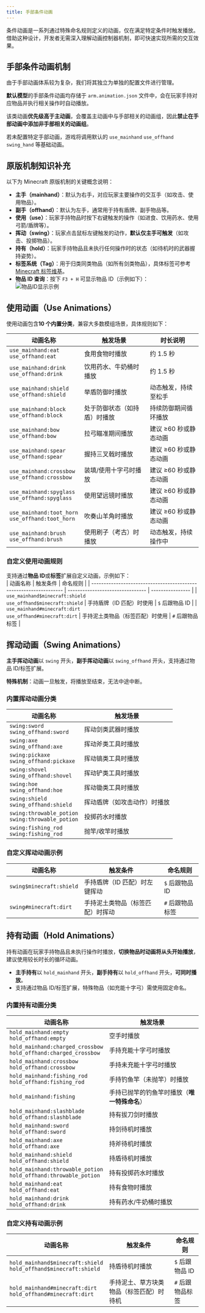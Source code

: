 ```yaml
---
title: 手部条件动画
---
```



条件动画是一系列通过特殊命名规则定义的动画，仅在满足特定条件时触发播放。借助这种设计，开发者无需深入理解动画控制器机制，即可快速实现所需的交互效果。

## 手部条件动画机制

由于手部动画体系较为复杂，我们将其独立为单独的配置文件进行管理。

**默认模型**的手部条件动画均存储于 `arm.animation.json` 文件中，会在玩家手持对应物品并执行相关操作时自动播放。

该类动画**优先级高于主动画**，会覆盖主动画中与手部相关的动画组，因此**禁止在手部动画中添加非手部相关的动画组**。

若未配置特定手部动画，游戏将调用默认的 `use_mainhand` `use_offhand` `swing_hand` 等基础动画。

## 原版机制知识补充

以下为 Minecraft 原版机制的关键概念说明：

- **主手（mainhand）**：默认为右手，对应玩家主要操作的交互手（如攻击、使用物品）。
- **副手（offhand）**：默认为左手，通常用于持有盾牌、副手物品等。
- **使用（use）**：玩家手持物品时按下右键触发的操作（如进食、饮用药水、使用弓箭/盾牌等）。
- **挥动（swing）**：玩家点击鼠标左键触发的动作，**默认仅主手可触发**（如攻击、投掷物品）。
- **持有（hold）**：玩家手持物品且未执行任何操作时的状态（如待机时的武器握持姿势）。
- **标签系统（Tag）**：用于归类同类物品（如所有剑类物品），具体标签可参考 [Minecraft 标签维基](https://minecraft.fandom.com/zh/wiki/%E6%A0%87%E7%AD%BE)。
- **物品 ID 查询**：按下 `F3 + H` 可显示物品 ID（示例如下）：  
  ![物品ID显示示例](/images/BTo2G4dPbK5SlAq.png)

## 使用动画（Use Animations）

使用动画包含**10 个内置分类**，兼容大多数模组场景，具体规则如下：

| 动画名称                                             | 触发场景                     | 时长说明              |
| ---------------------------------------------------- | ---------------------------- | --------------------- |
| `use_mainhand:eat`<br/>`use_offhand:eat`             | 食用食物时播放               | 约 1.5 秒             |
| `use_mainhand:drink`<br/>`use_offhand:drink`         | 饮用药水、牛奶桶时播放       | 约 1.5 秒             |
| `use_mainhand:shield`<br/>`use_offhand:shield`       | 举盾防御时播放               | 动态触发，持续至松手  |
| `use_mainhand:block`<br/>`use_offhand:block`         | 处于防御状态（如持盾）时播放 | 持续防御期间循环播放  |
| `use_mainhand:bow`<br/>`use_offhand:bow`             | 拉弓瞄准期间播放             | 建议 ≥60 秒或静态动画 |
| `use_mainhand:spear`<br/>`use_offhand:spear`         | 握持三叉戟时播放             | 建议 ≥60 秒或静态动画 |
| `use_mainhand:crossbow`<br/>`use_offhand:crossbow`   | 装填/使用十字弓时播放        | 建议 ≥60 秒或静态动画 |
| `use_mainhand:spyglass`<br/>`use_offhand:spyglass`   | 使用望远镜时播放             | 建议 ≥60 秒或静态动画 |
| `use_mainhand:toot_horn`<br/>`use_offhand:toot_horn` | 吹奏山羊角时播放             | 建议 ≥60 秒或静态动画 |
| `use_mainhand:brush`<br/>`use_offhand:brush`         | 使用刷子（考古）时播放       | 动态触发，持续操作中  |

### 自定义使用动画规则

支持通过**物品 ID**或**标签**扩展自定义动画，示例如下：  
| 动画名称 | 触发条件 | 命名规则 |
| ------------------------------------------------------------------ | -------------------------------- | ---------------- |
| `use_mainhand$minecraft:shield`<br/>`use_offhand$minecraft:shield` | 手持盾牌（ID 匹配）时使用 | `$` 后跟物品 ID |
| `use_mainhand#minecraft:dirt`<br/>`use_offhand#minecraft:dirt` | 手持泥土类物品（标签匹配）时使用 | `#` 后跟物品标签 |

## 挥动动画（Swing Animations）

**主手挥动动画**以 `swing` 开头，**副手挥动动画**以 `swing_offhand` 开头，支持通过物品 ID/标签扩展。

**特殊机制**：动画一旦触发，将播放至结束，无法中途中断。

### 内置挥动动画分类

| 动画名称                                              | 触发场景                                              |
| ----------------------------------------------------- | ----------------------------------------------------- |
| `swing:sword`<br/>`swing_offhand:sword`               | 挥动剑类武器时播放                                    |
| `swing:axe`<br/>`swing_offhand:axe`                   | 挥动斧类工具时播放                                    |
| `swing:pickaxe`<br/>`swing_offhand:pickaxe`           | 挥动镐类工具时播放                                    |
| `swing:shovel`<br/>`swing_offhand:shovel`             | 挥动铲类工具时播放                                    |
| `swing:hoe`<br/>`swing_offhand:hoe`                   | 挥动锄类工具时播放                                    |
| `swing:shield`<br/>`swing_offhand:shield`             | 挥动盾牌（如攻击动作）时播放                          |
| `swing:throwable_potion`<br/>`swing:throwable_potion` | 投掷药水时播放                                        |
| `swing:fishing_rod`<br/>`swing:fishing_rod`           | 抛竿/收竿时播放 <Badge type="tip" text="2.3.0 新增"/> |

### 自定义挥动动画示例

| 动画名称                 | 触发条件                         | 命名规则         |
| ------------------------ | -------------------------------- | ---------------- |
| `swing$minecraft:shield` | 手持盾牌（ID 匹配）时左键挥动    | `$` 后跟物品 ID  |
| `swing#minecraft:dirt`   | 手持泥土类物品（标签匹配）时挥动 | `#` 后跟物品标签 |

## 持有动画（Hold Animations）

持有动画在玩家手持物品且未执行操作时播放，**切换物品时动画将从头开始播放**，建议使用较长时长的循环动画。

- **主手持有**以 `hold_mainhand` 开头，**副手持有**以 `hold_offhand` 开头，**可同时播放**。
- 支持通过物品 ID/标签扩展，特殊物品（如充能十字弓）需使用固定命名。

### 内置持有动画分类

| 动画名称                                                             | 触发场景                                                         |
| -------------------------------------------------------------------- | ---------------------------------------------------------------- |
| `hold_mainhand:empty`<br/>`hold_offhand:empty`                       | 空手时播放                                                       |
| `hold_mainhand:charged_crossbow`<br/>`hold_offhand:charged_crossbow` | 手持充能十字弓时播放                                             |
| `hold_mainhand:crossbow`<br/>`hold_offhand:crossbow`                 | 手持未充能十字弓时播放                                           |
| `hold_mainhand:fishing_rod`<br/>`hold_offhand:fishing_rod`           | 手持钓鱼竿（未抛竿）时播放 <Badge type="tip" text="2.3.0 新增"/> |
| `hold_mainhand:fishing`                                              | 手持已抛竿的钓鱼竿时播放（**唯一特殊命名**）                     |
| `hold_mainhand:slashblade`<br/>`hold_offhand:slashblade`             | 持有拔刀剑时播放 <Badge type="tip" text="2.3.0 新增"/>           |
| `hold_mainhand:sword`<br/>`hold_offhand:sword`                       | 持剑待机时播放                                                   |
| `hold_mainhand:axe`<br/>`hold_offhand:axe`                           | 持斧待机时播放                                                   |
| `hold_mainhand:shield`<br/>`hold_offhand:shield`                     | 持盾待机时播放                                                   |
| `hold_mainhand:throwable_potion`<br/>`hold_offhand:throwable_potion` | 持有投掷药水时播放                                               |
| `hold_mainhand:eat`<br/>`hold_offhand:eat`                           | 持有食物时播放                                                   |
| `hold_mainhand:drink`<br/>`hold_offhand:drink`                       | 持有药水/牛奶桶时播放                                            |

### 自定义持有动画示例

| 动画名称                                                             | 触发条件                                 | 命名规则         |
| -------------------------------------------------------------------- | ---------------------------------------- | ---------------- |
| `hold_mainhand$minecraft:shield`<br/>`hold_offhand$minecraft:shield` | 持盾待机时播放                           | `$` 后跟物品 ID  |
| `hold_mainhand#minecraft:dirt`<br/>`hold_offhand#minecraft:dirt`     | 手持泥土、草方块类物品（标签匹配）时待机 | `#` 后跟物品标签 |
